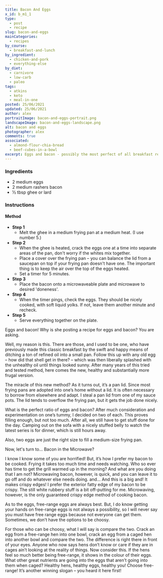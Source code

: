 ```yaml
---
title: Bacon And Eggs
x_id: b_m1_1
type:
  - post
  - recipe
slug: bacon-and-eggs
mainCategories: 
  - recipes
by_course:
  - breakfast-and-lunch
by_ingredient: 
  - chicken-and-pork
  - everything-else
by_diet: 
  - carnivore
  - low-carb
  - paleo
tags: 
  - atkins
  - keto
  - meal-in-one
posted: 25/06/2021
updated: 25/06/2021
author: alex
portraitImage: bacon-and-eggs-portrait.png
landscapeImage: bacon-and-eggs-landscape.png
alt: bacon and eggs
photographer: alex
comments: true  
associated:
  - almond-flour-chia-bread
  - beef-cubes-in-a-bowl
excerpt: Eggs and bacon - possibly the most perfect of all breakfast recipes.
---
```


<Ingredients>

### Ingredients

- 2 medium eggs
- 2 medium rashers bacon
- ½ tbsp ghee or lard

</Ingredients>

<Instructions>

### Instructions

#### Method

  - **Step 1**
    - Melt the ghee in a medium frying pan at a medium heat. (I use number 5.)
  - **Step 2**
    - When the ghee is heated, crack the eggs one at a time into separate areas of the pan, don't worry if the whites mix together.
    - Place a cover over the frying pan – you can balance the lid from a saucepan on top if your frying pan doesn't have one. The important thing is to keep the air over the top of the eggs heated. 
    - Set a timer for 5 minutes.
  - **Step 3**
    - Place the bacon onto a microwaveable plate and microwave to desired 'doneness'. 
  - **Step 4**
    - When the timer pings, check the eggs. They should be nicely cooked, with soft liquid yolks. If not, leave them another minute and recheck.
  - **Step 5**
    - Serve everything together on the plate.
      
</Instructions>

<RecipeBody>

Eggs and bacon! Why is she posting a recipe for eggs and bacon? You are asking.

Well, my reason is this.  There are those, and I used to be one, who have previously made this classic breakfast by the swift and happy means of ditching a ton of refined oil into a small pan. Follow this up with any old egg – how did that shell get in there? – which was then liberally splashed with the unhealthy oil until things looked sunny. After many years of this tried and tested method, here comes the new, healthy and substantially more frugal version.

The miracle of this new method? As it turns out, it’s a pan lid. Since most frying pans are adopted into one’s home without a lid. It is often necessary to borrow from elsewhere and adapt.  I steal a pan lid from one of my sauce pots. The lid tends to overflow the frying pan, but it gets the job done nicely.


What is the perfect ratio of eggs and bacon? After much consideration and experimentation on one’s tummy, I decided on two of each.  This proves filling enough, but not too much.  After all, we still have to get stuff done for the day.  Camping out on the sofa with a nicely stuffed belly to watch the latest series is for dinner, which is still hours away.

Also, two eggs are just the right size to fill a medium-size frying pan.

Now, let's turn to... Bacon in the Microwave?

I know I know some of you are horrified!  But, it’s how I prefer my bacon to be cooked.  Frying it takes too much time and needs watching.  Who so ever has time to get the grill warmed up in the morning? And what are you doing that I am not?  Microwaving bacon, however, is quick, and you can leave it to go off and do whatever else needs doing. and… And this is a big and! It makes crispy edges! I prefer the exterior fatty edge of my bacon to be crispy. The still white rubbery stuff is a bit off-putting for me.  Microwaving, however, is the only guaranteed crispy edge method of cooking bacon.

As to the eggs, free-range eggs are always best. But, I do know getting your hands on free-range eggs is not always a possibility, so I will never say you must have free range eggs because not everyone can get them. Sometimes, we don’t have the options to be choosy. 

For those who can be choosy, what I will say is compare the two. Crack an egg from a free-range hen into one bowl, crack an egg from a caged hen into another bowl and compare the two. The difference is right there in front of your eyes. Anyone who now says hens don’t know or care if they are in cages ain’t looking at the reality of things.  Now consider this. If the hens feel so much better being free-range, it shows in the colour of their eggs. What other great nutrients are going into the eggs that aren’t going into them when caged? Healthy hens, healthy eggs, healthy you! Choose free-range! It’s another winning slogan – you heard it here first!

</RecipeBody>
